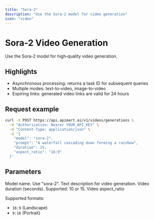 ```yaml
---
title: "Sora-2"
description: "Use the Sora-2 model for video generation"
icon: "video"
---
```


# Sora-2 Video Generation

Use the Sora-2 model for high‑quality video generation.

## Highlights

- Asynchronous processing: returns a task ID for subsequent queries
- Multiple modes: text-to-video, image-to-video
- Expiring links: generated video links are valid for 24 hours

## Request example

<RequestExample>

```bash
curl -X POST https://api.apimart.ai/v1/videos/generations \
  -H "Authorization: Bearer YOUR_API_KEY" \
  -H "Content-Type: application/json" \
  -d '{
    "model": "sora-2",
    "prompt": "A waterfall cascading down forming a rainbow",
    "duration": 15,
    "aspect_ratio": "16:9"
  }'
```

</RequestExample>

## Parameters

<ParamField query="model" type="string" required>
  Model name. Use "sora-2".
</ParamField>

<ParamField query="prompt" type="string" required>
  Text description for video generation.
</ParamField>

<ParamField query="duration" type="integer">
  Video duration (seconds). Supported: 10 or 15.
</ParamField>

<ParamField query="aspect_ratio" type="string">
  Video aspect_ratio
  
  Supported formats:
  - `16:9` (Landscape)
  - `9:16` (Portrait)
</ParamField>

